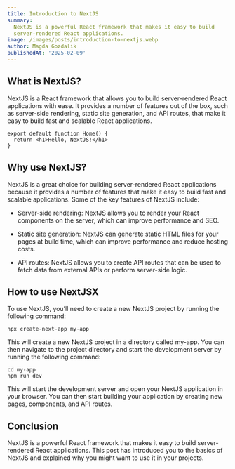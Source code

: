 ```yaml
---
title: Introduction to NextJS
summary:
  NextJS is a powerful React framework that makes it easy to build
  server-rendered React applications.
image: /images/posts/introduction-to-nextjs.webp
author: Magda Gozdalik
publishedAt: '2025-02-09'
---
```


## What is NextJS?

NextJS is a React framework that allows you to build server-rendered React
applications with ease. It provides a number of features out of the box, such as
server-side rendering, static site generation, and API routes, that make it easy
to build fast and scalable React applications.

```
export default function Home() {
  return <h1>Hello, NextJS!</h1>
}
```

## Why use NextJS?

NextJS is a great choice for building server-rendered React applications because
it provides a number of features that make it easy to build fast and scalable
applications. Some of the key features of NextJS include:

- Server-side rendering: NextJS allows you to render your React components on
  the server, which can improve performance and SEO.

- Static site generation: NextJS can generate static HTML files for your pages
  at build time, which can improve performance and reduce hosting costs.

- API routes: NextJS allows you to create API routes that can be used to fetch
  data from external APIs or perform server-side logic.

## How to use NextJSX

To use NextJS, you’ll need to create a new NextJS project by running the
following command:

```
npx create-next-app my-app
```

This will create a new NextJS project in a directory called my-app. You can then
navigate to the project directory and start the development server by running
the following command:

```
cd my-app
npm run dev
```

This will start the development server and open your NextJS application in your
browser. You can then start building your application by creating new pages,
components, and API routes.

## Conclusion

NextJS is a powerful React framework that makes it easy to build server-rendered
React applications. This post has introduced you to the basics of NextJS and
explained why you might want to use it in your projects.
